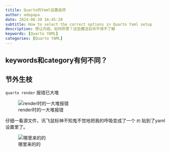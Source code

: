 ```yaml
---
titile: Quarto的Yaml设置选项
author: adopapa
date: 2024-06-30 16:45:28
subtitle: How to select the correct options in Quarto Yaml setup
description: 想让内容。如你所愿？这些魔法石你不得不了解
keywords: [Quarto YAML]
categories: [Quarto YAML]
---
```


## keywords和category有何不同？

## 节外生枝

`quarto render` 报错已大堆

![render时的一大堆报错](images/render-erro.png)

仔细一看源文件，讯飞鼠标神不知鬼不觉地把我的呼吸变成了一个
`的` 贴到了yaml设置里了。

![哪里来的的](images/why-error.png)
